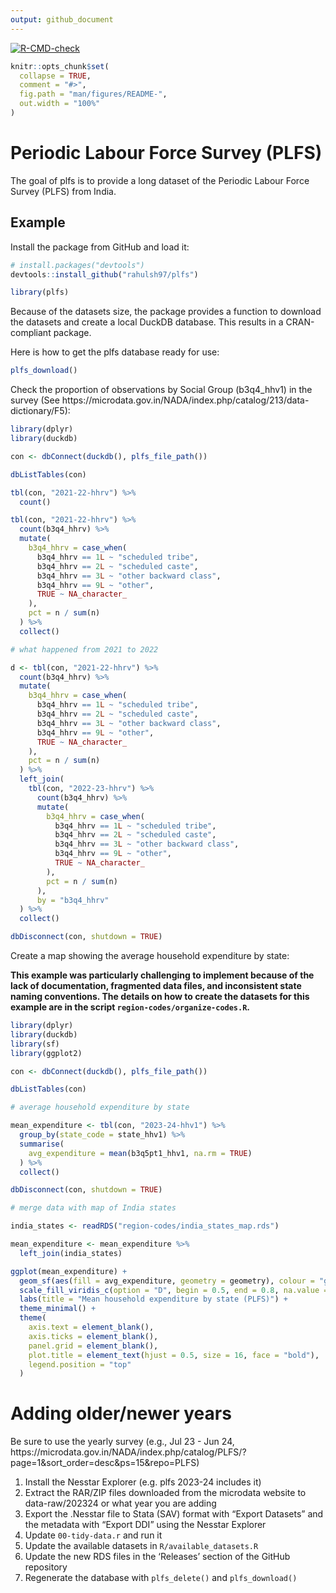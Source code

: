 ```yaml
---
output: github_document
---
```


<!-- README.md is generated from README.Rmd. Please edit that file -->

<!-- badges: start -->
[![R-CMD-check](https://github.com/rahulsh97/plfs/actions/workflows/R-CMD-check.yaml/badge.svg)](https://github.com/pachadotdev/rahulsh97/actions/workflows/R-CMD-check.yaml)
<!-- badges: end -->

```r
knitr::opts_chunk$set(
  collapse = TRUE,
  comment = "#>",
  fig.path = "man/figures/README-",
  out.width = "100%"
)
```

# Periodic Labour Force Survey (PLFS)

The goal of plfs is to provide a long dataset of the Periodic Labour Force Survey (PLFS) from India.

## Example

Install the package from GitHub and load it:

```r
# install.packages("devtools")
devtools::install_github("rahulsh97/plfs")
```

```r
library(plfs)
```

Because of the datasets size, the package provides a function to download the datasets and create a local DuckDB
database. This results in a CRAN-compliant package.

Here is how to get the plfs database ready for use:

```r
plfs_download()
```

Check the proportion of observations by Social Group (b3q4_hhv1) in the survey (See https://microdata.gov.in/NADA/index.php/catalog/213/data-dictionary/F5):

```r
library(dplyr)
library(duckdb)

con <- dbConnect(duckdb(), plfs_file_path())

dbListTables(con)

tbl(con, "2021-22-hhrv") %>%
  count()

tbl(con, "2021-22-hhrv") %>%
  count(b3q4_hhrv) %>%
  mutate(
    b3q4_hhrv = case_when(
      b3q4_hhrv == 1L ~ "scheduled tribe",
      b3q4_hhrv == 2L ~ "scheduled caste",
      b3q4_hhrv == 3L ~ "other backward class",
      b3q4_hhrv == 9L ~ "other",
      TRUE ~ NA_character_
    ),
    pct = n / sum(n)
  ) %>%
  collect()

# what happened from 2021 to 2022

d <- tbl(con, "2021-22-hhrv") %>%
  count(b3q4_hhrv) %>%
  mutate(
    b3q4_hhrv = case_when(
      b3q4_hhrv == 1L ~ "scheduled tribe",
      b3q4_hhrv == 2L ~ "scheduled caste",
      b3q4_hhrv == 3L ~ "other backward class",
      b3q4_hhrv == 9L ~ "other",
      TRUE ~ NA_character_
    ),
    pct = n / sum(n)
  ) %>%
  left_join(
    tbl(con, "2022-23-hhrv") %>%
      count(b3q4_hhrv) %>%
      mutate(
        b3q4_hhrv = case_when(
          b3q4_hhrv == 1L ~ "scheduled tribe",
          b3q4_hhrv == 2L ~ "scheduled caste",
          b3q4_hhrv == 3L ~ "other backward class",
          b3q4_hhrv == 9L ~ "other",
          TRUE ~ NA_character_
        ),
        pct = n / sum(n)
      ),
      by = "b3q4_hhrv"
  ) %>%
  collect()

dbDisconnect(con, shutdown = TRUE)
```

Create a map showing the average household expenditure by state:

**This example was particularly challenging to implement because of the lack of documentation, fragmented data files,
and inconsistent state naming conventions. The details on how to create the datasets for this example are in
the script `region-codes/organize-codes.R`.**

```r
library(dplyr)
library(duckdb)
library(sf)
library(ggplot2)

con <- dbConnect(duckdb(), plfs_file_path())

dbListTables(con)

# average household expenditure by state

mean_expenditure <- tbl(con, "2023-24-hhv1") %>%
  group_by(state_code = state_hhv1) %>%
  summarise(
    avg_expenditure = mean(b3q5pt1_hhv1, na.rm = TRUE)
  ) %>%
  collect()

dbDisconnect(con, shutdown = TRUE)

# merge data with map of India states

india_states <- readRDS("region-codes/india_states_map.rds")

mean_expenditure <- mean_expenditure %>%
  left_join(india_states)

ggplot(mean_expenditure) +
  geom_sf(aes(fill = avg_expenditure, geometry = geometry), colour = "grey30", size = 0.2) +
  scale_fill_viridis_c(option = "D", begin = 0.5, end = 0.8, na.value = "grey95", name = "Avg expenditure") +
  labs(title = "Mean household expenditure by state (PLFS)") +
  theme_minimal() +
  theme(
    axis.text = element_blank(),
    axis.ticks = element_blank(),
    panel.grid = element_blank(),
    plot.title = element_text(hjust = 0.5, size = 16, face = "bold"),
    legend.position = "top"
  )
```

# Adding older/newer years

Be sure to use the yearly survey (e.g., Jul 23 - Jun 24, https://microdata.gov.in/NADA/index.php/catalog/PLFS/?page=1&sort_order=desc&ps=15&repo=PLFS)

1. Install the Nesstar Explorer (e.g. plfs 2023-24 includes it)
2. Extract the RAR/ZIP files downloaded from the microdata website to data-raw/202324 or what year you are adding
3. Export the .Nesstar file to Stata (SAV) format with "Export Datasets" and the metadata with "Export DDI" using the Nesstar Explorer
4. Update `00-tidy-data.r` and run it
5. Update the available datasets in `R/available_datasets.R`
6. Update the new RDS files in the 'Releases' section of the GitHub repository
7. Regenerate the database with `plfs_delete()` and `plfs_download()`
